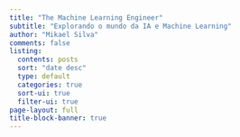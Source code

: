 ```yaml
---
title: "The Machine Learning Engineer"
subtitle: "Explorando o mundo da IA e Machine Learning"
author: "Mikael Silva"
comments: false
listing:
  contents: posts
  sort: "date desc"
  type: default
  categories: true
  sort-ui: true
  filter-ui: true
page-layout: full
title-block-banner: true
---
```


```{=html}
<script>
document.addEventListener('DOMContentLoaded', function() {
    // Aguarda um pouco para garantir que o listing foi renderizado
    setTimeout(function() {
        // Tenta encontrar diferentes possíveis containers do listing
        const listingDiv = document.querySelector('.quarto-listing') || 
                          document.querySelector('#listing-posts') || 
                          document.querySelector('.listing') ||
                          document.querySelector('[data-listing]') ||
                          document.querySelector('.quarto-listing-container') ||
                          document.querySelector('main .column-body');
        
        if (listingDiv) {
            // Cria o HTML do newsletter
            const newsletterHTML = `
                <div class="newsletter-section" style="text-align: center; margin: 40px 0; padding: 25px; background: rgba(255,255,255,0.05); border-radius: 10px; border: 1px solid rgba(255,255,255,0.1);">
                    <p style="color: #f0f0f0; font-size: 1.3em; font-weight: 600; margin-bottom: 10px;">
                        📧 Inscreva-se na Newsletter!
                    </p>
                    <p style="color: #cccccc; font-size: 0.95em; margin-bottom: 20px;">
                        Receba notificações sobre novos posts diretamente no seu email!
                    </p>
                    <a href="http://eepurl.com/jj-mXo" 
                       target="_blank" 
                       rel="noopener noreferrer"
                       class="mailchimp-button">
                        Inscrever-se
                    </a>
                </div>
            `;
            
            // Adiciona depois do listing
            listingDiv.insertAdjacentHTML('afterend', newsletterHTML);
            console.log('Newsletter adicionado com sucesso!');
        } else {
            console.log('Container do listing não encontrado');
            // Fallback: adiciona no final do main content
            const mainContent = document.querySelector('main') || document.querySelector('.page-columns');
            if (mainContent) {
                const newsletterHTML = `
                    <div class="newsletter-section" style="text-align: center; margin: 40px 0; padding: 25px; background: rgba(255,255,255,0.05); border-radius: 10px; border: 1px solid rgba(255,255,255,0.1);">
                        <p style="color: #f0f0f0; font-size: 1.3em; font-weight: 600; margin-bottom: 10px;">
                            📧 Inscreva-se Newsletter!
                        </p>
                        <p style="color: #cccccc; font-size: 0.95em; margin-bottom: 20px;">
                            Receba notificações sobre novos posts diretamente no seu email!
                        </p>
                        <a href="http://eepurl.com/jj-mXo" 
                           target="_blank" 
                           rel="noopener noreferrer"
                           class="mailchimp-button">
                            Inscrever-se
                        </a>
                    </div>
                `;
                mainContent.insertAdjacentHTML('beforeend', newsletterHTML);
                console.log('Newsletter adicionado no fallback!');
            }
        }
    }, 500); // Aguarda 500ms para garantir que tudo foi carregado
});
</script>
```